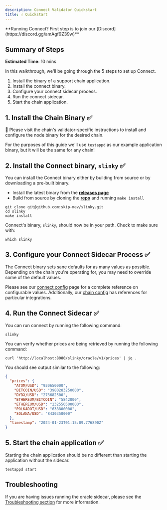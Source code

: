 ```yaml
---
description: Connect Validator Quickstart
title: ☝️ Quickstart
---
```


<Note>
**Running Connect? First step is to join our [Discord](https://discord.gg/amAgf9Z39w)**
</Note>

## Summary of Steps

**Estimated Time**: 10 mins

In this walkthrough, we'll be going through the 5 steps to set up Connect.

1. Install the binary of a support chain application.
2. Install the connect binary.
3. Configure your connect sidecar process.
4. Run the connect sidecar.
5. Start the chain application.

## 1. Install the Chain Binary ✅

**🚨** Please visit the chain's validator-specific instructions to install and configure the node binary for the desired chain.

For the purposes of this guide we'll use `testappd` as our example application binary, but it will be the same for any chain!

## 2. Install the Connect binary, `slinky` ✅

You can install the Connect binary either by building from source or by downloading a pre-built binary.

- Install the latest binary from the <b>[releases page](https://github.com/skip-mev/slinky/releases)</b>
- Build from source by cloning the <b>[repo](https://github.com/skip-mev/slinky)</b> and running `make install`

```shell
git clone git@github.com:skip-mev/slinky.git
cd slinky
make install
```

Connect's binary, `slinky`, should now be in your path. Check to make sure with:

```shell
which slinky
```

## 3. Configure your Connect Sidecar Process ✅

The Connect binary sets sane defaults for as many values as possible. Depending on the chain you're operating for, you may need to override some of the default values.

Please see our [connect config](/validator/validator-connect-config) page for a complete reference on configurable values. Additionally, our [chain config](/validator/validator-app-config) has references for particular integrations.

## 4. Run the Connect Sidecar ✅

You can run connect by running the following command:

```shell
slinky
```

You can verify whether prices are being retrieved by running the following command:

```shell
curl 'http://localhost:8080/slinky/oracle/v1/prices' | jq .
```

You should see output similar to the following:

```JSON
{
  "prices": {
    "ATOM/USD": "920650000",
    "BITCOIN/USD": "3980283250000",
    "DYDX/USD": "273682500",
    "ETHEREUM/BITCOIN": "5842000",
    "ETHEREUM/USD": "232550500000",
    "POLKADOT/USD": "638800000",
    "SOLANA/USD": "8430350000"
  },
  "timestamp": "2024-01-23T01:15:09.776890Z"
}
```

## 5. Start the chain application ✅

Starting the chain application should be no different than starting the application without the sidecar.

```shell
testappd start
```

## Troubleshooting

If you are having issues running the oracle sidecar, please see the [Troubleshooting section](validator/troubleshooting.mdx) for more information.

